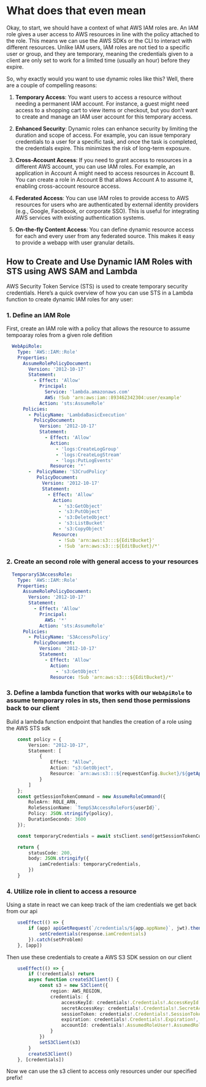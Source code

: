 # What does that even mean

Okay, to start, we should have a context of what AWS IAM roles are. An IAM role gives a user access to AWS resources in line with the policy attached to the role. This means we can use the AWS SDKs or the CLI to interact with different resources. Unlike IAM users, IAM roles are not tied to a specific user or group, and they are temporary, meaning the credentials given to a client are only set to work for a limited time (usually an hour) before they expire.

So, why exactly would you want to use dynamic roles like this? Well, there are a couple of compelling reasons:

1. **Temporary Access**: You want users to access a resource without needing a permanent IAM account. For instance, a guest might need access to a shopping cart to view items or checkout, but you don’t want to create and manage an IAM user account for this temporary access.

2. **Enhanced Security**: Dynamic roles can enhance security by limiting the duration and scope of access. For example, you can issue temporary credentials to a user for a specific task, and once the task is completed, the credentials expire. This minimizes the risk of long-term exposure.

3. **Cross-Account Access**: If you need to grant access to resources in a different AWS account, you can use IAM roles. For example, an application in Account A might need to access resources in Account B. You can create a role in Account B that allows Account A to assume it, enabling cross-account resource access.

4. **Federated Access**: You can use IAM roles to provide access to AWS resources for users who are authenticated by external identity providers (e.g., Google, Facebook, or corporate SSO). This is useful for integrating AWS services with existing authentication systems.

 5. **On-the-fly Content Access**: You can define dynamic resource access for each and every user from any federated source. This makes it easy to provide a webapp with user granular details.

## How to Create and Use Dynamic IAM Roles with STS using AWS SAM and Lambda

AWS Security Token Service (STS) is used to create temporary security credentials. Here’s a quick overview of how you can use STS in a Lambda function to create dynamic IAM roles for any user:

### 1. **Define an IAM Role**

First, create an IAM role with a policy that allows the resource to assume tempoaray roles from a given role defition

```yaml
  WebApiRole:
    Type: 'AWS::IAM::Role'
    Properties:
      AssumeRolePolicyDocument:
        Version: '2012-10-17'
        Statement:
          - Effect: 'Allow'
            Principal:
              Service: 'lambda.amazonaws.com'
              AWS: !Sub 'arn:aws:iam::893462342304:user/example'
            Action: 'sts:AssumeRole'
      Policies:
        - PolicyName: 'LambdaBasicExecution'
          PolicyDocument:
            Version: '2012-10-17'
            Statement:
              - Effect: 'Allow'
                Action:
                  - 'logs:CreateLogGroup'
                  - 'logs:CreateLogStream'
                  - 'logs:PutLogEvents'
                Resource: '*'
        -  PolicyName: 'S3CrudPolicy'
           PolicyDocument:
             Version: '2012-10-17'
             Statement:
               - Effect: 'Allow'
                 Action:
                   - 's3:GetObject'
                   - 's3:PutObject'
                   - 's3:DeleteObject'
                   - 's3:ListBucket'
                   - 's3:CopyObject'
                 Resource: 
                   - !Sub 'arn:aws:s3:::${EditBucket}'
                   - !Sub 'arn:aws:s3:::${EditBucket}/*'

```

### 2. **Create an second role with general access to your resources**

```yaml
  TemporaryS3AccessRole:
    Type: 'AWS::IAM::Role'
    Properties:
      AssumeRolePolicyDocument:
        Version: '2012-10-17'
        Statement:
          - Effect: 'Allow'
            Principal:
              AWS: '*'
            Action: 'sts:AssumeRole'
      Policies:
        - PolicyName: 'S3AccessPolicy'
          PolicyDocument:
            Version: '2012-10-17'
            Statement:
              - Effect: 'Allow'
                Action:
                  - 's3:GetObject'
                Resource: !Sub 'arn:aws:s3:::${EditBucket}/*'
```

### 3. **Define a lambda function that works with our `WebApiRole` to assume temporary roles in sts, then send those permissions back to our client**

Build a lambda function endpoint that handles the creation of a role using the AWS STS sdk

```ts
	const policy = {
		Version: "2012-10-17",
		Statement: [
			{
				Effect: "Allow",
				Action: "s3:GetObject",
				Resource: `arn:aws:s3:::${requestConfig.Bucket}/${getAppPrefix(userId, appName)}/*`
			}
		]
	};
	const getSessionTokenCommand = new AssumeRoleCommand({
		RoleArn: ROLE_ARN,
		RoleSessionName: `TempS3AccessRoleFor${userId}`,
		Policy: JSON.stringify(policy),
		DurationSeconds: 3600
	});

	const temporaryCredentials = await stsClient.send(getSessionTokenCommand);

	return {
		statusCode: 200,
		body: JSON.stringify({
			iamCredentials: temporaryCredentials,
		})
	}

```

### 4. **Utilize role in client to access a resource**

Using a state in react we can keep track of the iam credentials we get back from our api

```ts
	useEffect(() => {
		if (app) apiGetRequest(`/credentials/${app.appName}`, jwt).then((response) => {
			setCredentials(response.iamCredentials)
		}).catch(setProblem)
	}, [app])
```

Then use these credentials to create a AWS S3 SDK session on our client
```ts
	useEffect(() => {
		if (!credentials) return
		async function createS3Client() {
			const s3 = new S3Client({
				region: AWS_REGION,
				credentials: {
					accessKeyId: credentials!.Credentials!.AccessKeyId!,
					secretAccessKey: credentials!.Credentials!.SecretAccessKey!,
					sessionToken: credentials!.Credentials!.SessionToken!,
					expiration: credentials!.Credentials!.Expiration!,
					accountId: credentials!.AssumedRoleUser!.AssumedRoleId!
				}
			})
			setS3Client(s3)
		}
		createS3Client()
	}, [credentials])
```

Now we can use the s3 client to access only resources under our specified prefix!
